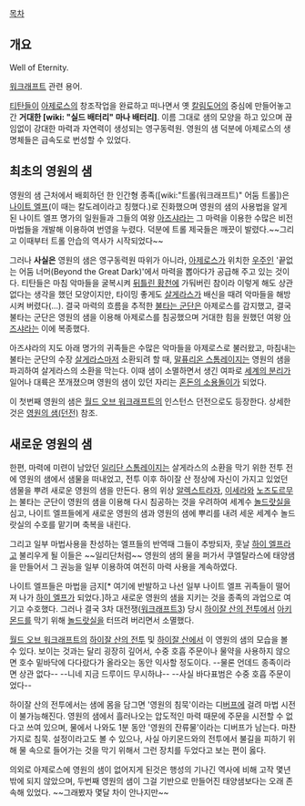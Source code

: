 [[목차]]
== 개요 ==
Well of Eternity.

[[워크래프트]] 관련 용어.

[[티탄]]들이 [[아제로스]]의 창조작업을 완료하고 떠나면서 옛 [[칼림도어]]의 중심에 만들어놓고 간 '''거대한 [wiki: "실드 배터리" 마나 배터리]'''. 이름 그대로 샘의 모양을 하고 있으며 끊임없이 강대한 마력과 자연력이 생성되는 영구동력원. 영원의 샘 덕분에 아제로스의 생명체들은 급속도로 번성할 수 있었다. 

== 최초의 영원의 샘 ==
영원의 샘 근처에서 배회하던 한 인간형 종족([wiki:"트롤(워크래프트)" 어둠 트롤])은 [[나이트 엘프]](이 때는 칼도레이라고 칭했다.)로 진화했으며 영원의 샘의 사용법을 알게 된 나이트 엘프 명가의 일원들과 그들의 여왕 [[아즈샤라]]는 그 마력을 이용한 수많은 비전 마법들을 개발해 이용하여 번영을 누렸다. 덕분에 트롤 제국들은 깨끗이 발렸다.~~그리고 이때부터 트롤 안습의 역사가 시작되었다~~

그러나 '''사실은''' 영원의 샘은 영구동력원 따위가 아니라, [[아제로스]]가 위치한 [[우주]]인 '끝없는 어둠 너머(Beyond the Great Dark)'에서 마력을 뽑아다가 공급해 주고 있는 것이다. 티탄들은 마침 악마들을 굴복시켜 [[뒤틀린 황천]]에 가둬버린 참이라 이렇게 해도 상관 없다는 생각을 했던 모양이지만, 타이밍 좋게도 [[살게라스]]가 배신을 때려 악마들을 해방시켜 버렸다(...). 결국 마력의 흐름을 추적한 [[불타는 군단]]은 아제로스를 감지했고, 결국 불타는 군단은 영원의 샘을 이용해 아제로스를 침공했으며 거대한 힘을 원했던 여왕 [[아즈샤라]]는 이에 복종했다.

아즈샤라의 지도 아래 명가의 귀족들은 수많은 악마들을 아제로스로 불러왔고, 마침내는 불타는 군단의 수장 [[살게라스]]마저 소환되려 할 때, [[말퓨리온 스톰레이지]]는 영원의 샘을 파괴하여 살게라스의 소환을 막는다. 이때 샘이 소멸하면서 생긴 여파로 [[세계의 분리]]가 일어나 대륙은 쪼개졌으며 영원의 샘이 있던 자리는 [[혼돈의 소용돌이]]가 되었다.

이 첫번째 영원의 샘은 [[월드 오브 워크래프트]]의 인스턴스 던전으로도 등장한다. 상세한 것은 [[영원의 샘(던전)]] 참조.

== 새로운 영원의 샘 ==
한편, 마력에 미련이 남았던 [[일리단 스톰레이지]]는 살게라스의 소환을 막기 위한 전투 전에 영원의 샘에서 샘물을 떠내었고, 전투 이후 하이잘 산 정상에 자신이 가지고 있었던 샘물을 뿌려 새로운 영원의 샘을 만든다. 용의 위상 [[알렉스트라자]], [[이세라]]와 [[노즈도르무]]는 불타는 군단이 영원의 샘을 이용해 다시 침공하는 것을 우려하여 세계수 [[놀드랏실]]을 심고, 나이트 엘프들에게 새로운 영원의 샘과 영원의 샘에 뿌리를 내려 세운 세계수 놀드랏실의 수호를 맡기며 축복을 내린다. 

그리고 일부 마법사용을 찬성하는 엘프들의 반역때 그들이 추방되자, 훗날 [[하이 엘프]]라고 불리우게 될 이들은 ~~일리단처럼~~ 영원의 샘의 물을 퍼가서 쿠엘탈라스에 태양샘을 만들어서 그 권능을 일부 이용하여 여전히 마력 사용을 계속하였다.

나이트 엘프들은 마법을 금지[* 여기에 반발하고 나선 일부 나이트 엘프 귀족들이 떨어져 나가 [[하이 엘프]]가 되었다.]하고 새로운 영원의 샘을 지키는 것을 종족의 과업으로 여기고 수호했다. 그러나 결국 3차 대전쟁([[워크래프트3]]) 당시 [[하이잘 산의 전투]]에서 [[아키몬드]]를 막기 위해 [[놀드랏실]]을 터뜨려 버리면서 소멸했다.

[[월드 오브 워크래프트]]의 [[하이잘 산의 전투]] 및 [[하이잘 산]]에서 이 영원의 샘의 모습을 볼 수 있다. 보이는 것과는 달리 굉장히 깊어서, 수중 호흡 주문이나 물약을 사용하지 않으면 호수 밑바닥에 다다랐다가 올라오는 동안 익사할 정도이다. --물론 언데드 종족이라면 상관 없다-- --니네 지금 드루이드 무시하냐-- --사실 바다표범은 수중 호흡 주문이었다--

하이잘 산의 전투에서는 샘에 몸을 담그면 '영원의 침묵'이라는 디[[버프]]에 걸려 마법 시전이 불가능해진다. 영원의 샘에서 흘러나오는 압도적인 마력 때문에 주문을 시전할 수 없다고 쓰여 있으며, 물에서 나와도 1분 동안 '영원의 잔류물'이라는 디버프가 남는다. 마찬가지로 침묵. 설정이라고도 볼 수 있으나, 사실 아키몬드와의 전투에서 불길을 피하기 위해 물 속으로 들어가는 것을 막기 위해서 그런 장치를 두었다고 보는 편이 옳다. 

의외로 아제로스에 영원의 샘이 없어지게 된것은 행성의 기나긴 역사에 비해 고작 몇년밖에 되지 않았으며, 두번째 영원의 샘이 그걸 기반으로 만들어진 태양샘보다는 오래 존속해 있었다. ~~그래봤자 몇달 차이 안나지만~~
